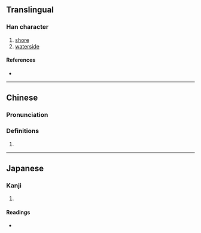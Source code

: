 {{character info/new}}
==Translingual==

===Han character===
{{Han char|rn=85|rad=水|as=11|sn=14|four=37191|canj=EBOF|ids=⿰氵祭}}

# [[shore]]
# [[waterside]]

====References====
* {{Han ref|kx=0645.030|dkj=18111|dj=1053.080|hdz=31727.040|uh=6F08|ud=28424|bh=E2B8|bd=58040}}

----

==Chinese==
{{zh-forms}}

===Pronunciation===
{{zh-pron
|m=jì
|c=zai3
|mc=
|oc=
|ma=
|cat=n
}}

===Definitions===
{{zh-hanzi}}

# {{rfdef|lang=zh}}

----

==Japanese==

===Kanji===
{{ja-kanji|grade=|rs=水11}}

# {{defn|lang=ja|sort=水11}}

====Readings====
* {{ja-readings|on=[[せい]] (sei), [[さい]] (sai)|kun=[[みずぎわ]] (mizugiwa)}}